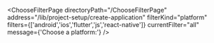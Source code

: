 


<ChooseFilterPage
    directoryPath="/ChooseFilterPage"
    address="/lib/project-setup/create-application"
    filterKind="platform"
    filters={['android','ios','flutter','js','react-native']}
    currentFilter="all"
    message={'Choose a platform:'}
/>
